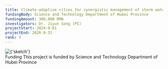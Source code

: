 ```yaml
---
title: Climate-adaptive cities for synergistic management of storm water quantity and quality
fundingBody: Science and Technology Department of Hubei Province
fundingAmount: 300,000 RMB
investigators: Dr. Jiyun Song (PI)
projectStart: 2024-9-01
projectEnd: 2026-9-31
rank: 3
---
```


<Title>
  Climate-adaptive cities for synergistic management of storm water quantity and quality
</Title>

<Section>
  <Image
    src={
      'https://sjyurbanlab.github.io/website-assets/projects/ongoing-projects/2024hubei/sketch.png'
    }
    alt={'sketch'}
    size={'medium'}
    center
  />
</Section>

<Section>
  <SubTitle>Funding</SubTitle>
  This project is funded by Science and Technology Department of Hubei Province
</Section>
